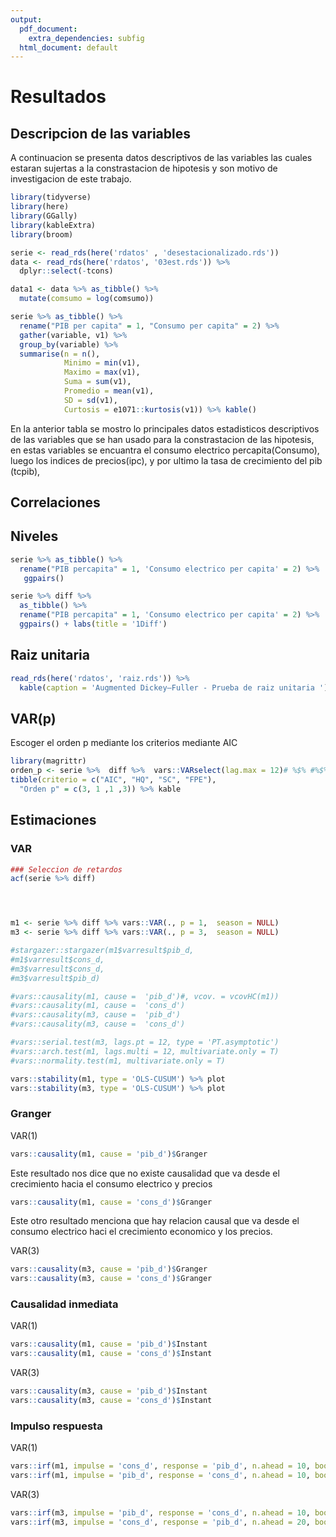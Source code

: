 ```yaml
---
output:
  pdf_document: 
    extra_dependencies: subfig
  html_document: default
---
```

# Resultados 

<!-- 4 paginas -->
<!-- Estimaciones: tablas, graficos(como se grafica los resultados o son las pruebas de hipotesis o el smooth presenciado?) -->
<!-- Pruebas de hipotesis, nivel de confiabilidad de los resultados  -->


## Descripcion de las variables 

A continuacion se presenta datos descriptivos de las variables las cuales estaran sujertas a la constrastacion de hipotesis y son motivo de investigacion de este trabajo.

```r
library(tidyverse)
library(here)
library(GGally)
library(kableExtra)
library(broom)

serie <- read_rds(here('rdatos' , 'desestacionalizado.rds'))
data <- read_rds(here('rdatos', '03est.rds')) %>% 
  dplyr::select(-tcons)

data1 <- data %>% as_tibble() %>% 
  mutate(comsumo = log(comsumo))

serie %>% as_tibble() %>% 
  rename("PIB per capita" = 1, "Consumo per capita" = 2) %>% 
  gather(variable, v1) %>% 
  group_by(variable) %>% 
  summarise(n = n(), 
            Minimo = min(v1),
            Maximo = max(v1),
            Suma = sum(v1), 
            Promedio = mean(v1), 
            SD = sd(v1), 
            Curtosis = e1071::kurtosis(v1)) %>% kable()

```

En la anterior tabla se mostro lo principales datos estadisticos descriptivos de las variables que se han usado para la constrastacion de las hipotesis, en estas variables se encuantra el consumo electrico percapita(Consumo), luego los indices de precios(ipc), y por ultimo la tasa de crecimiento del pib (tcpib), 


## Correlaciones 

## Niveles

```r

serie %>% as_tibble() %>% 
  rename("PIB percapita" = 1, 'Consumo electrico per capita' = 2) %>% 
   ggpairs()

serie %>% diff %>% 
  as_tibble() %>% 
  rename("PIB percapita" = 1, 'Consumo electrico per capita' = 2) %>% 
  ggpairs() + labs(title = '1Diff') 
```



## Raiz unitaria 


```r
read_rds(here('rdatos', 'raiz.rds')) %>% 
  kable(caption = 'Augmented Dickey–Fuller - Prueba de raiz unitaria ')
```

## VAR(p)

Escoger el orden p mediante los criterios mediante AIC 

```r
library(magrittr)
orden_p <- serie %>%  diff %>%  vars::VARselect(lag.max = 12)# %$% #%$% criteria  %>% glimpse()
tibble(criterio = c("AIC", "HQ", "SC", "FPE"), 
  "Orden p" = c(3, 1 ,1 ,3)) %>% kable

```



## Estimaciones 
<!--
### Minimos cuadrados ordinarios

```r
data %>% names 
m1 <-  lm(tcpbi ~ comsumo + ipc, data = data)

m1 %>% stargazer::stargazer(column.labels = c('MCO') )
```
-->

### VAR

```r

### Seleccion de retardos 
acf(serie %>% diff)




m1 <- serie %>% diff %>% vars::VAR(., p = 1,  season = NULL) 
m3 <- serie %>% diff %>% vars::VAR(., p = 3,  season = NULL) 

#stargazer::stargazer(m1$varresult$pib_d,
#m1$varresult$cons_d, 
#m3$varresult$cons_d, 
#m3$varresult$pib_d)

```

\begin{table}[!htbp] \centering 
  \caption{} 
  \label{} 
\begin{tabular}{@{\extracolsep{5pt}}lcccc} 
\\[-1.8ex]\hline 
\hline \\[-1.8ex] 
 & \multicolumn{4}{c}{\textit{Dependent variable:}} \\ 
\cline{2-5} 
\\[-1.8ex] & \multicolumn{4}{c}{y} \\ 
\\[-1.8ex] & (1) & (2) & (3) & (4)\\ 
\hline \\[-1.8ex] 
 pib\_d.l1 & $-$0.344$^{***}$ & 0.105 & 0.046 & $-$0.530$^{***}$ \\ 
  & (0.101) & (0.081) & (0.093) & (0.108) \\ 
  & & & & \\ 
 cons\_d.l1 & $-$0.047 & $-$0.485$^{***}$ & $-$0.466$^{***}$ & 0.014 \\ 
  & (0.120) & (0.097) & (0.112) & (0.131) \\ 
  & & & & \\ 
 pib\_d.l2 &  &  & $-$0.132 & $-$0.417$^{***}$ \\ 
  &  &  & (0.101) & (0.118) \\ 
  & & & & \\ 
 cons\_d.l2 &  &  & 0.006 & 0.077 \\ 
  &  &  & (0.124) & (0.144) \\ 
  & & & & \\ 
 pib\_d.l3 &  &  & 0.009 & $-$0.200$^{*}$ \\ 
  &  &  & (0.094) & (0.110) \\ 
  & & & & \\ 
 cons\_d.l3 &  &  & $-$0.042 & $-$0.108 \\ 
  &  &  & (0.111) & (0.130) \\ 
  & & & & \\ 
 const & 0.004$^{***}$ & 0.005$^{***}$ & 0.006$^{***}$ & 0.005$^{***}$ \\ 
  & (0.001) & (0.001) & (0.001) & (0.002) \\ 
  & & & & \\ 
\hline \\[-1.8ex] 
Observations & 118 & 118 & 116 & 116 \\ 
R$^{2}$ & 0.134 & 0.192 & 0.215 & 0.258 \\ 
Adjusted R$^{2}$ & 0.119 & 0.178 & 0.172 & 0.217 \\ 
Residual Std. Error & 0.014 (df = 115) & 0.011 (df = 115) & 0.011 (df = 109) & 0.013 (df = 109) \\ 
F Statistic & 8.900$^{***}$ (df = 2; 115) & 13.665$^{***}$ (df = 2; 115) & 4.989$^{***}$ (df = 6; 109) & 6.313$^{***}$ (df = 6; 109) \\ 
\hline 
\hline \\[-1.8ex] 
\textit{Note:}  & \multicolumn{4}{r}{$^{*}$p$<$0.1; $^{**}$p$<$0.05; $^{***}$p$<$0.01} \\ 
\end{tabular} 
\end{table} 


```r
#vars::causality(m1, cause =  'pib_d')#, vcov. = vcovHC(m1))
#vars::causality(m1, cause =  'cons_d') 
#vars::causality(m3, cause =  'pib_d')
#vars::causality(m3, cause =  'cons_d') 
```



```r

#vars::serial.test(m3, lags.pt = 12, type = 'PT.asymptotic')
#vars::arch.test(m1, lags.multi = 12, multivariate.only = T)
#vars::normality.test(m1, multivariate.only = T)

vars::stability(m1, type = 'OLS-CUSUM') %>% plot
vars::stability(m3, type = 'OLS-CUSUM') %>% plot
```


### Granger


VAR(1)

```r
vars::causality(m1, cause = 'pib_d')$Granger
```

Este resultado nos dice que no existe causalidad que va desde el crecimiento hacia el consumo electrico y precios

```r
vars::causality(m1, cause = 'cons_d')$Granger
```


Este otro resultado menciona que hay relacion causal que va desde el consumo electrico haci el crecimiento economico y los precios.


VAR(3)

```r
vars::causality(m3, cause = 'pib_d')$Granger
vars::causality(m3, cause = 'cons_d')$Granger
```



### Causalidad inmediata


VAR(1)
```r
vars::causality(m1, cause = 'pib_d')$Instant
vars::causality(m1, cause = 'cons_d')$Instant
```

VAR(3)

```r
vars::causality(m3, cause = 'pib_d')$Instant
vars::causality(m3, cause = 'cons_d')$Instant
```



### Impulso respuesta

VAR(1)

```r
vars::irf(m1, impulse = 'cons_d', response = 'pib_d', n.ahead = 10, boot =T) %>% plot
vars::irf(m1, impulse = 'pib_d', response = 'cons_d', n.ahead = 10, boot =T) %>% plot
```


VAR(3)

```r
vars::irf(m3, impulse = 'pib_d', response = 'cons_d', n.ahead = 10, boot =T) %>% plot
vars::irf(m3, impulse = 'cons_d', response = 'pib_d', n.ahead = 20, boot =T) %>% plot

```

\newpage
